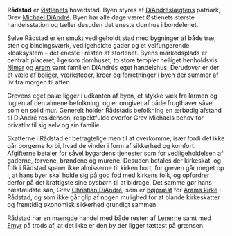{{title:Rådstad}}
{{author:Laura Holmegaard}}
{{timestamp:2009-09-19T19:07:08Z}}
{{copyright:Rådstad}}
'''Rådstad''' er [[Østlenet|Østlenets]] hovedstad. Byen styres af [[DiAndréslægten|DiAndréslægtens]] patriark, Grev [[Michael DiAndré]]. Byen har alle dage været Østlenets største handelsstation og tæller desuden det eneste domhus i bondelenet.

Selve Rådstad er en smukt vedligeholdt stad med bygninger af både træ, sten og bindingsværk, vedligeholdte gader og et velfungerende kloaksystem – det eneste i resten af storlenet. Byens markedsplads er centralt placeret, ligesom domhuset, to store templer helliget henholdsvis [[Nimar]] og [[Aram]] samt familien DiAndrés eget handelshus. Derudover er der et væld af boliger, værksteder, kroer og forretninger i byen der summer af liv fra morgen til aften.

Grevens eget palæ ligger i udkanten af byen, et stykke væk fra larmen og lugten af den almene befolkning, og er omgivet af både frugthaver såvel som en solid mur. Generelt holder Rådstads befolkning en ærbødig afstand til DiAndré residensen, respektfulde overfor Grev Michaels behov for privatliv til sig selv og sin familie.

Skatterne i Rådstad er betragtelige men til at overkomme, især fordi det ikke går borgerne forbi, hvad de vinder i form af sikkerhed og komfort. Afgifterne betaler for såvel bygardens tjenester som for vedligeholdelsen af gaderne, torvene, brøndene og murene.
Desuden betales der kirkeskat, og folk i Rådstad sparer ikke almisserne til kirken bort, for greven går meget op i, at hans byer skal holde sig på god fod med kirkens folk, og opfordrer derfor på det kraftigste sine bysbørn til at bidrage. Det samme gør hans næstældste søn, Grev [[Christian DiAndré]], som er [[højpræst]] for [[Aram|Arams kirke]] i Rådstad, og som ikke går glip af nogen mulighed for at blande kirkeskatter og fremtidig økonomisk sikkerhed grundigt sammen.

Rådstad har en mængde handel med både resten af [[Lenerne]] samt med [[Emyr]] på trods af, at det ikke er den by der ligger tættest på grænsen.